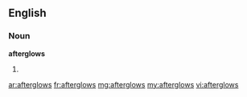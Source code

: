 ==English==

===Noun===
'''afterglows'''
# {{plural of|afterglow}}

[[ar:afterglows]]
[[fr:afterglows]]
[[mg:afterglows]]
[[my:afterglows]]
[[vi:afterglows]]